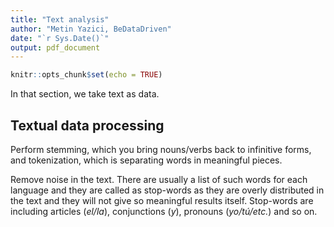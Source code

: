```yaml
---
title: "Text analysis"
author: "Metin Yazici, BeDataDriven"
date: "`r Sys.Date()`"
output: pdf_document
---
```


```r
knitr::opts_chunk$set(echo = TRUE)
```

In that section, we take text as data.

## Textual data processing

Perform stemming, which you bring nouns/verbs back to infinitive forms, and tokenization, which is separating words in meaningful pieces.

Remove noise in the text. There are usually a list of such words for each language and they are called as stop-words as they are overly distributed in the text and they will not give so meaningful results itself. Stop-words are including articles (*el/la*), conjunctions (*y*), pronouns (*yo/tú/etc.*) and so on.

